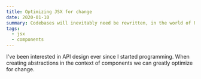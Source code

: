```yaml
---
title: Optimizing JSX for change
date: 2020-01-10
summary: Codebases will inevitably need be rewritten, in the world of React if we model components in the right way we can evolve efficiently.
tags:
  - jsx
  - components
---
```


I've been interested in API design ever since I started programming. When creating abstractions in the context of components we can greatly optimize for change.
